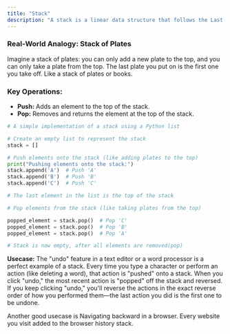 ```yaml
---
title: "Stack"
description: "A stack is a linear data structure that follows the Last In, First Out (LIFO) principle."
---
```


### Real-World Analogy: Stack of Plates

Imagine a stack of plates: you can only add a new plate to the top, and you can only take a plate from the top. The last plate you put on is the first one you take off. Like a stack of plates or books.

### Key Operations:

- **Push:** Adds an element to the top of the stack.
- **Pop:** Removes and returns the element at the top of the stack.

```python
# A simple implementation of a stack using a Python list

# Create an empty list to represent the stack
stack = []

# Push elements onto the stack (like adding plates to the top)
print("Pushing elements onto the stack:")
stack.append('A')  # Push 'A'
stack.append('B')  # Push 'B'
stack.append('C')  # Push 'C'

# The last element in the list is the top of the stack

# Pop elements from the stack (like taking plates from the top)

popped_element = stack.pop()  # Pop 'C'
popped_element = stack.pop()  # Pop 'B'
popped_element = stack.pop()  # Pop 'A'

# Stack is now empty, after all elements are removed(pop)
```

**Usecase:** The "undo" feature in a text editor or a word processor is a perfect example of a stack. Every time you type a character or perform an action (like deleting a word), that action is "pushed" onto a stack. When you click "undo," the most recent action is "popped" off the stack and reversed. If you keep clicking "undo," you'll reverse the actions in the exact reverse order of how you performed them—the last action you did is the first one to be undone.

Another good usecase is Navigating backward in a browser.  Every website you visit added to the browser history stack.
